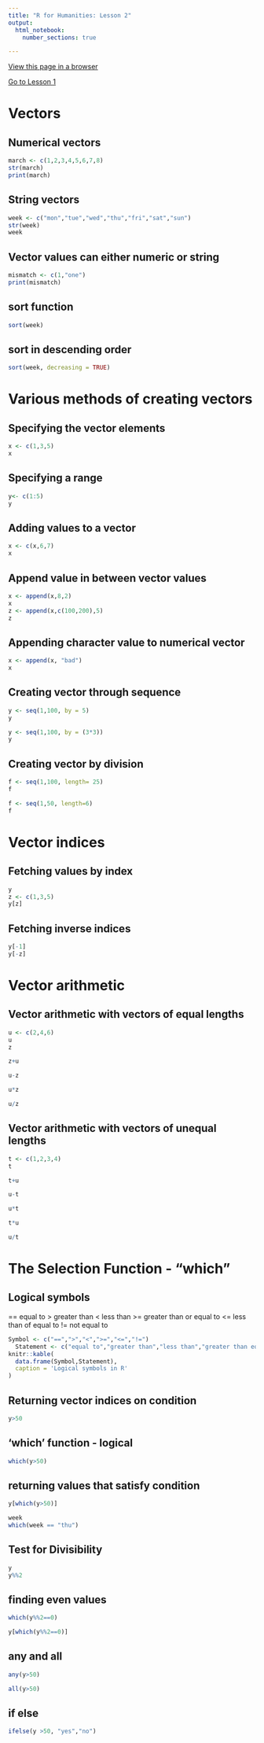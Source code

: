 ```yaml
---
title: "R for Humanities: Lesson 2"
output: 
  html_notebook: 
    number_sections: true

---
```


[View this page in a browser](https://htmlpreview.github.io/?https://github.com/argentenum/Rworkshop/blob/master/notebooks/RforHumanities02.html)

[Go to Lesson 1](https://htmlpreview.github.io/?https://raw.githubusercontent.com/argentenum/Rworkshop/master/notebooks/RforHumanities01.nb.html)

# Vectors

## Numerical vectors
```r
march <- c(1,2,3,4,5,6,7,8)
str(march)
print(march)
```


## String vectors

```r
week <- c("mon","tue","wed","thu","fri","sat","sun")
str(week)
week
```


## Vector values can either numeric or string

```r
mismatch <- c(1,"one")
print(mismatch)
```


## sort function

```r
sort(week)
```

## sort in descending order

```r
sort(week, decreasing = TRUE)
```

# Various methods of creating vectors

## Specifying the vector elements
```r
x <- c(1,3,5)
x
```
## Specifying a range
```r
y<- c(1:5)
y
```

## Adding values to a vector

```r
x <- c(x,6,7)
x
```

## Append value in between vector values

```r
x <- append(x,8,2)
x
z <- append(x,c(100,200),5)
z
```

## Appending character value to numerical vector

```r
x <- append(x, "bad")
x
```

## Creating vector through sequence

```r
y <- seq(1,100, by = 5)
y
```
```r
y <- seq(1,100, by = (3*3))
y
```


## Creating vector by division

```r
f <- seq(1,100, length= 25)
f
```
```r
f <- seq(1,50, length=6)
f
```

# Vector indices

## Fetching values by index

```r
y
z <- c(1,3,5)
y[z]
```
## Fetching inverse indices

```r
y[-1]
y[-z]
```

# Vector arithmetic

## Vector arithmetic with vectors of equal lengths

```r
u <- c(2,4,6)
u
z
```
```r
z+u
```
```r
u-z
```
```r
u*z
```
```r
u/z
```
## Vector arithmetic with vectors of unequal lengths

```r
t <- c(1,2,3,4)
t
```
```r
t+u
```

```r
u-t
```

```r
u*t
```

```r
t*u
```

```r
u/t
```

# The Selection Function - "which"

## Logical symbols 
==  equal to
>   greater than
<   less than
>=  greater than or equal to
<=  less than of equal to
!=  not equal to

```r
Symbol <- c("==",">","<",">=","<=","!=")
  Statement <- c("equal to","greater than","less than","greater than equal to","less than equal to","not equal to")
knitr::kable(
  data.frame(Symbol,Statement),
  caption = 'Logical symbols in R'
)
```

## Returning vector indices on condition

```r
y>50
```

## 'which' function - logical

```r
which(y>50)
```


## returning values that satisfy condition

```r
y[which(y>50)]
```
```r
week
which(week == "thu")
```


## Test for Divisibility

```r
y
y%%2
```


## finding even values

```r
which(y%%2==0)
```

```r
y[which(y%%2==0)]
```


## any and all

```r
any(y>50)
```

```r
all(y>50)
```


## if else

```r
ifelse(y >50, "yes","no")
```



